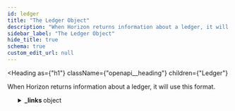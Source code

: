 ```yaml
---
id: ledger
title: "The Ledger Object"
description: "When Horizon returns information about a ledger, it will use this format."
sidebar_label: "The Ledger Object"
hide_title: true
schema: true
custom_edit_url: null
---
```



<Heading
  as={"h1"}
  className={"openapi__heading"}
  children={"Ledger"}
>
</Heading>



When Horizon returns information about a ledger, it will use this format.

<ul>
  <SchemaItem
    collapsible={true}
    className={"schemaItem"}
  >
    <details
      style={{}}
      className={"openapi-markdown__details"}
    >
      <summary
        style={{}}
      >
        <span
          className={"openapi-schema__container"}
        >
          <strong
            className={"openapi-schema__property"}
          >
            _links
          </strong><span
            className={"openapi-schema__name"}
          >
             object
          </span>
        </span>
      </summary><div
        style={{"marginLeft":"1rem"}}
      >
        <SchemaItem
          collapsible={true}
          className={"schemaItem"}
        >
          <details
            style={{}}
            className={"openapi-markdown__details"}
          >
            <summary
              style={{}}
            >
              <span
                className={"openapi-schema__container"}
              >
                <strong
                  className={"openapi-schema__property"}
                >
                  self
                </strong><span
                  className={"openapi-schema__name"}
                >
                   object
                </span><span
                  className={"openapi-schema__divider"}
                >
                  
                </span><span
                  className={"openapi-schema__required"}
                >
                  required
                </span>
              </span>
            </summary><div
              style={{"marginLeft":"1rem"}}
            >
              <SchemaItem
                collapsible={false}
                name={"href"}
                required={true}
                schemaName={"link"}
                qualifierMessage={undefined}
                schema={{"type":"string","format":"link"}}
              >
                
              </SchemaItem><SchemaItem
                collapsible={false}
                name={"templated"}
                required={false}
                schemaName={"boolean"}
                qualifierMessage={undefined}
                schema={{"type":"boolean"}}
              >
                
              </SchemaItem>
            </div>
          </details>
        </SchemaItem><SchemaItem
          collapsible={true}
          className={"schemaItem"}
        >
          <details
            style={{}}
            className={"openapi-markdown__details"}
          >
            <summary
              style={{}}
            >
              <span
                className={"openapi-schema__container"}
              >
                <strong
                  className={"openapi-schema__property"}
                >
                  transactions
                </strong><span
                  className={"openapi-schema__name"}
                >
                   object
                </span><span
                  className={"openapi-schema__divider"}
                >
                  
                </span><span
                  className={"openapi-schema__required"}
                >
                  required
                </span>
              </span>
            </summary><div
              style={{"marginLeft":"1rem"}}
            >
              <SchemaItem
                collapsible={false}
                name={"href"}
                required={true}
                schemaName={"link"}
                qualifierMessage={undefined}
                schema={{"type":"string","format":"link"}}
              >
                
              </SchemaItem><SchemaItem
                collapsible={false}
                name={"templated"}
                required={false}
                schemaName={"boolean"}
                qualifierMessage={undefined}
                schema={{"type":"boolean"}}
              >
                
              </SchemaItem>
            </div>
          </details>
        </SchemaItem><SchemaItem
          collapsible={true}
          className={"schemaItem"}
        >
          <details
            style={{}}
            className={"openapi-markdown__details"}
          >
            <summary
              style={{}}
            >
              <span
                className={"openapi-schema__container"}
              >
                <strong
                  className={"openapi-schema__property"}
                >
                  operations
                </strong><span
                  className={"openapi-schema__name"}
                >
                   object
                </span><span
                  className={"openapi-schema__divider"}
                >
                  
                </span><span
                  className={"openapi-schema__required"}
                >
                  required
                </span>
              </span>
            </summary><div
              style={{"marginLeft":"1rem"}}
            >
              <SchemaItem
                collapsible={false}
                name={"href"}
                required={true}
                schemaName={"link"}
                qualifierMessage={undefined}
                schema={{"type":"string","format":"link"}}
              >
                
              </SchemaItem><SchemaItem
                collapsible={false}
                name={"templated"}
                required={false}
                schemaName={"boolean"}
                qualifierMessage={undefined}
                schema={{"type":"boolean"}}
              >
                
              </SchemaItem>
            </div>
          </details>
        </SchemaItem><SchemaItem
          collapsible={true}
          className={"schemaItem"}
        >
          <details
            style={{}}
            className={"openapi-markdown__details"}
          >
            <summary
              style={{}}
            >
              <span
                className={"openapi-schema__container"}
              >
                <strong
                  className={"openapi-schema__property"}
                >
                  payments
                </strong><span
                  className={"openapi-schema__name"}
                >
                   object
                </span>
              </span>
            </summary><div
              style={{"marginLeft":"1rem"}}
            >
              <SchemaItem
                collapsible={false}
                name={"href"}
                required={true}
                schemaName={"link"}
                qualifierMessage={undefined}
                schema={{"type":"string","format":"link"}}
              >
                
              </SchemaItem><SchemaItem
                collapsible={false}
                name={"templated"}
                required={false}
                schemaName={"boolean"}
                qualifierMessage={undefined}
                schema={{"type":"boolean"}}
              >
                
              </SchemaItem>
            </div>
          </details>
        </SchemaItem><SchemaItem
          collapsible={true}
          className={"schemaItem"}
        >
          <details
            style={{}}
            className={"openapi-markdown__details"}
          >
            <summary
              style={{}}
            >
              <span
                className={"openapi-schema__container"}
              >
                <strong
                  className={"openapi-schema__property"}
                >
                  effects
                </strong><span
                  className={"openapi-schema__name"}
                >
                   object
                </span><span
                  className={"openapi-schema__divider"}
                >
                  
                </span><span
                  className={"openapi-schema__required"}
                >
                  required
                </span>
              </span>
            </summary><div
              style={{"marginLeft":"1rem"}}
            >
              <SchemaItem
                collapsible={false}
                name={"href"}
                required={true}
                schemaName={"link"}
                qualifierMessage={undefined}
                schema={{"type":"string","format":"link"}}
              >
                
              </SchemaItem><SchemaItem
                collapsible={false}
                name={"templated"}
                required={false}
                schemaName={"boolean"}
                qualifierMessage={undefined}
                schema={{"type":"boolean"}}
              >
                
              </SchemaItem>
            </div>
          </details>
        </SchemaItem>
      </div>
    </details>
  </SchemaItem><SchemaItem
    collapsible={false}
    name={"id"}
    required={true}
    schemaName={"id (string)"}
    qualifierMessage={undefined}
    schema={{"type":"string","title":"id","description":"A unique identifier for this ledger."}}
  >
    
  </SchemaItem><SchemaItem
    collapsible={false}
    name={"paging_token"}
    required={true}
    schemaName={"paging_token (string)"}
    qualifierMessage={undefined}
    schema={{"type":"string","description":"A cursor value for use in [pagination](https://developers.stellar.org/network/horizon/api-reference/structure/pagination).","title":"paging_token"}}
  >
    
  </SchemaItem><SchemaItem
    collapsible={false}
    name={"hash"}
    required={true}
    schemaName={"hash (string)"}
    qualifierMessage={undefined}
    schema={{"type":"string","title":"hash","description":"A hex-encoded SHA-256 hash of this ledger’s [XDR](https://developers.stellar.org/docs/learn/encyclopedia/data-format/xdr)-encoded form."}}
  >
    
  </SchemaItem><SchemaItem
    collapsible={false}
    name={"prev_hash"}
    required={false}
    schemaName={"hash (string)"}
    qualifierMessage={undefined}
    schema={{"type":"string","title":"hash","description":"The hash of the ledger immediately preceding this ledger."}}
  >
    
  </SchemaItem><SchemaItem
    collapsible={false}
    name={"sequence"}
    required={true}
    schemaName={"int32"}
    qualifierMessage={undefined}
    schema={{"type":"integer","format":"int32","description":"The sequence number of this ledger, and the parameter used in Horizon calls that require a ledger number."}}
  >
    
  </SchemaItem><SchemaItem
    collapsible={false}
    name={"successful_transaction_count"}
    required={true}
    schemaName={"int32"}
    qualifierMessage={undefined}
    schema={{"type":"integer","format":"int32","description":"The number of successful transactions in this ledger."}}
  >
    
  </SchemaItem><SchemaItem
    collapsible={false}
    name={"failed_transaction_count"}
    required={true}
    schemaName={"int32"}
    qualifierMessage={undefined}
    schema={{"type":"integer","format":"int32","description":"The number of failed transactions in this ledger."}}
  >
    
  </SchemaItem><SchemaItem
    collapsible={false}
    name={"operation_count"}
    required={true}
    schemaName={"int32"}
    qualifierMessage={undefined}
    schema={{"type":"integer","format":"int32","description":"The number of operations applied in this ledger."}}
  >
    
  </SchemaItem><SchemaItem
    collapsible={false}
    name={"tx_set_operation_count"}
    required={true}
    schemaName={"int32"}
    qualifierMessage={undefined}
    schema={{"type":"integer","format":"int32","description":"The number of total operations in the transaction set (including failed transactions)."}}
  >
    
  </SchemaItem><SchemaItem
    collapsible={false}
    name={"closed_at"}
    required={true}
    schemaName={"string"}
    qualifierMessage={undefined}
    schema={{"type":"string","description":"An [ISO 8601](https://en.wikipedia.org/wiki/ISO_8601) formatted string of when this ledger was closed."}}
  >
    
  </SchemaItem><SchemaItem
    collapsible={false}
    name={"total_coins"}
    required={true}
    schemaName={"string"}
    qualifierMessage={undefined}
    schema={{"type":"string","description":"The total number of lumens in circulation."}}
  >
    
  </SchemaItem><SchemaItem
    collapsible={false}
    name={"fee_pool"}
    required={true}
    schemaName={"string"}
    qualifierMessage={undefined}
    schema={{"type":"string","description":"The sum of all transaction fees."}}
  >
    
  </SchemaItem><SchemaItem
    collapsible={false}
    name={"base_fee_in_stroops"}
    required={true}
    schemaName={"int32"}
    qualifierMessage={undefined}
    schema={{"type":"integer","format":"int32","description":"The fee the network charges per operation in a transaction."}}
  >
    
  </SchemaItem><SchemaItem
    collapsible={false}
    name={"base_reserve_in_stroops"}
    required={true}
    schemaName={"int32"}
    qualifierMessage={undefined}
    schema={{"type":"integer","format":"int32","description":"The reserve the network uses when calculating an account’s minimum balance."}}
  >
    
  </SchemaItem><SchemaItem
    collapsible={false}
    name={"max_tx_set_size"}
    required={true}
    schemaName={"int32"}
    qualifierMessage={undefined}
    schema={{"type":"integer","format":"int32","description":"The maximum number of operations validators have agreed to process in a given ledger. Since Protocol 11, ledger capacity has been measured in operations rather than transactions. For more info on that decision, see [CAP-5](https://github.com/stellar/stellar-protocol/blob/master/core/cap-0005.md#repurposing-ledgerheadermaxtxsetsize)."}}
  >
    
  </SchemaItem><SchemaItem
    collapsible={false}
    name={"protocol_version"}
    required={true}
    schemaName={"int32"}
    qualifierMessage={undefined}
    schema={{"type":"integer","format":"int32","description":"The protocol version that the Stellar network was running when this ledger was committed."}}
  >
    
  </SchemaItem><SchemaItem
    collapsible={false}
    name={"header_xdr"}
    required={true}
    schemaName={"string"}
    qualifierMessage={undefined}
    schema={{"type":"string","description":"A base64 encoded string of the raw `LedgerHeader` xdr struct for this ledger."}}
  >
    
  </SchemaItem>
</ul>
            